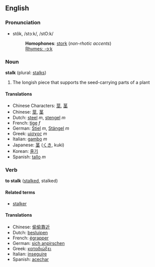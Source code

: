 ==English==
===Pronunciation===
*stôk, /stɔːk/, /stO:k/
*:'''Homophones''': [[stork]] (''non-rhotic accents'')
*:[[Rhymes:English:-ɔːk|Rhymes: -ɔːk]]

===Noun===
'''stalk''' (plural: [[stalks]])

# The longish piece that supports the seed-carrying parts of a plant

====Translations====
*Chinese Characters: [[莖]], [[茎]]
*Chinese: [[莖]], [[茎]]
*Dutch: [[steel]] ''m'', [[stengel]] ''m''
*French: [[tige]] ''f''
*German: [[Stiel]] ''m'', [[Stängel]] ''m''
*Greek: [[μίσχος]] ''m''
*Italian: [[gambo]] ''m''
*Japanese: [[茎]] ([[くき]], kuki)
*Korean: [[줄기]]
*Spanish: [[tallo]] ''m''

===Verb===
'''to stalk''' ([[stalked]], stalked)

====Related terms====
*[[stalker]]

====Translations====
*Chinese: [[偷偷靠近]]
*Dutch: [[besluipen]]
*French: [[égrapper]]
*German: [[sich anpirschen]]
*Greek: [[καταδιώξει]]
*Italian: [[inseguire]]
*Spanish: [[acechar]]